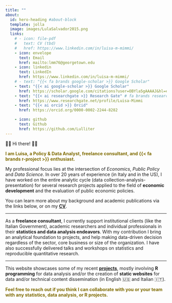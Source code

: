```yaml
---
title: ""
about:
  id: hero-heading #about-block 
  template: jolla
  image: images/LulaSalvador2015.png
  links:
    # - icon: file-pdf
    #   text: CV (tbd)
    #   href: https://www.linkedin.com/in/luisa-m-mimmi/  
    - icon: envelope
      text: Email
      href: mailto:lmm76@georgetown.edu
    - icon: linkedin
      text: LinkedIn
      href: https://www.linkedin.com/in/luisa-m-mimmi/    
    # - text: "{{< fa brands google-scholar >}} Google Scholar"
    - text: "{{< ai google-scholar >}} Google Scholar"
      href: https://scholar.google.com/citations?user=OBYla5gAAAAJ&hl=en&oi=ao
    - text: "{{< ai researchgate >}} Research Gate" # fa brands researchgate
      href: https://www.researchgate.net/profile/Luisa-Mimmi
    - text: "{{< ai orcid >}} Orcid"
      href: https://orcid.org/0000-0002-2244-8282

    - icon: github
      text: Github
      href: https://github.com/Lulliter
---
```



<!-- ESEMPI  -->

<!-- + https://bensoltoff.com/about/  -->
<!-- + https://albert-rapp.de/ -->
<!-- https://tanyaviz.com/about/ -->

::: {#hero-heading}
👋🏻 Hi there! 👋🏻

[I am Luisa, a Policy & Data Analyst, freelance consultant, and {{< fa brands r-project >}} enthusiast.]{style="color:  #7f6b00; font-weight: bold;"}

My professional focus lies at the intersection of *Economics*, *Public Policy* and *Data Science*. In over 20 years of experience (in Italy and in the US), I have worked on the entire analytic cycle (data collection-analysis-presentation) for several research projects applied to the field of **economic development** and the evaluation of public economic policies.   

You can learn more about my background and academic publications via the links below, or on my [**CV**](../cv).
<!-- I gained extensive expertise in data collection-analysis-presentation, working in very different settings ---from private consulting to multilateral development banks, to NGOs and government. -->

--- 

As a **freelance consultant**, I currently support institutional clients (like the Italian Government), academic researchers and individual professionals in their **statistics and data analysis endeavors**. 
With my contribution I bring an analytical foundation to projects, and help making data-driven decision regardless of the sector, core business or size of the organization. I have also successfully delivered talks and workshops on statistics and reproducible quantitative research. 

---

This website showcases some of my recent [**projects**](https://luisamimmi.org/projects/), mostly involving **R programming** for data analysis and/or the creation of **static websites** for data and/or technical content dissemination (in English 🇺🇸 and Italian 🇮🇹). 

<!-- As a life-long learner, I enjoy studying new things and writing as a way of reflecting on interesting ideas or new skills I am learning. Hence this [**blog**](https://luisamimmi.org/blog/) page.    -->

[Feel free to reach out if you think I can collaborate with you or your team with any statistics, data analysis, or R projects.]{style="color:  #7f6b00; font-weight: bold;"} 

<!-- If you want to work with me as a collaborator, supervisor, instructor, or public speaker, drop me a message: -->

:::

